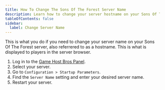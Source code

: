 ```yaml
---
title: How To Change The Sons Of The Forest Server Name
description: Learn how to change your server hostname on your Sons Of The Forest server.
tableOfContents: false
sidebar:
  label: Change Server Name
---
```


This is what you do if you need to change your server name on your Sons Of The Forest server, also referrered to as a hostname. This is what is displayed to players in the server browser.

1. Log in to the [Game Host Bros Panel](https://panel.gamehostbros.com/).
2. Select your server.
3. Go to `Configuration > Startup Parameters`.
4. Find the `Server Name` setting and enter your desired server name.
5. Restart your server.